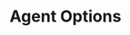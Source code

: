 ---
title: Agent Options
description: "How to design and build effective test cases"
icon: brain-cog
---
